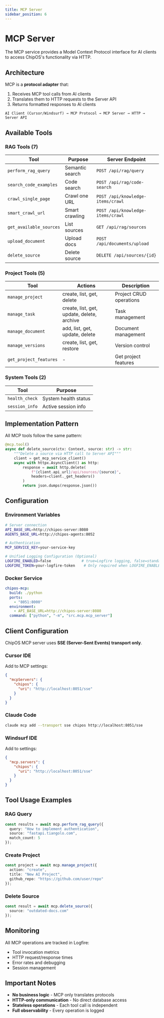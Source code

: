 ```yaml
---
title: MCP Server
sidebar_position: 6
---
```


# MCP Server

The MCP service provides a Model Context Protocol interface for AI clients to access ChipOS's functionality via HTTP.

## Architecture

MCP is a **protocol adapter** that:
1. Receives MCP tool calls from AI clients
2. Translates them to HTTP requests to the Server API
3. Returns formatted responses to AI clients

```
AI Client (Cursor/Windsurf) → MCP Protocol → MCP Server → HTTP → Server API
```

## Available Tools

### RAG Tools (7)

| Tool | Purpose | Server Endpoint |
|------|---------|----------------|
| `perform_rag_query` | Semantic search | `POST /api/rag/query` |
| `search_code_examples` | Code search | `POST /api/rag/code-search` |
| `crawl_single_page` | Crawl one URL | `POST /api/knowledge-items/crawl` |
| `smart_crawl_url` | Smart crawling | `POST /api/knowledge-items/crawl` |
| `get_available_sources` | List sources | `GET /api/rag/sources` |
| `upload_document` | Upload docs | `POST /api/documents/upload` |
| `delete_source` | Delete source | `DELETE /api/sources/{id}` |

### Project Tools (5)

| Tool | Actions | Description |
|------|---------|-------------|
| `manage_project` | create, list, get, delete | Project CRUD operations |
| `manage_task` | create, list, get, update, delete, archive | Task management |
| `manage_document` | add, list, get, update, delete | Document management |
| `manage_versions` | create, list, get, restore | Version control |
| `get_project_features` | - | Get project features |

### System Tools (2)

| Tool | Purpose |
|------|---------|
| `health_check` | System health status |
| `session_info` | Active session info |

## Implementation Pattern

All MCP tools follow the same pattern:

```python
@mcp.tool()
async def delete_source(ctx: Context, source: str) -> str:
    """Delete a source via HTTP call to Server API"""
    client = get_mcp_service_client()
    async with httpx.AsyncClient() as http:
        response = await http.delete(
            f"{client.api_url}/api/sources/{source}",
            headers=client._get_headers()
        )
        return json.dumps(response.json())
```

## Configuration

### Environment Variables

```bash
# Server connection
API_BASE_URL=http://chipos-server:8080
AGENTS_BASE_URL=http://chipos-agents:8052

# Authentication
MCP_SERVICE_KEY=your-service-key

# Unified Logging Configuration (Optional)
LOGFIRE_ENABLED=false              # true=Logfire logging, false=standard logging
LOGFIRE_TOKEN=your-logfire-token    # Only required when LOGFIRE_ENABLED=true
```

### Docker Service

```yaml
chipos-mcp:
  build: ./python
  ports:
    - "8051:8000"
  environment:
    - API_BASE_URL=http://chipos-server:8080
  command: ["python", "-m", "src.mcp.mcp_server"]
```

## Client Configuration

ChipOS MCP server uses **SSE (Server-Sent Events) transport only**.

### Cursor IDE

Add to MCP settings:

```json
{
  "mcpServers": {
    "chipos": {
      "uri": "http://localhost:8051/sse"
    }
  }
}
```

### Claude Code

```bash
claude mcp add --transport sse chipos http://localhost:8051/sse
```

### Windsurf IDE

Add to settings:

```json
{
  "mcp.servers": {
    "chipos": {
      "uri": "http://localhost:8051/sse"
    }
  }
}
```

## Tool Usage Examples

### RAG Query
```typescript
const results = await mcp.perform_rag_query({
  query: "How to implement authentication",
  source: "fastapi.tiangolo.com",
  match_count: 5
});
```

### Create Project
```typescript
const project = await mcp.manage_project({
  action: "create",
  title: "New AI Project",
  github_repo: "https://github.com/user/repo"
});
```

### Delete Source
```typescript
const result = await mcp.delete_source({
  source: "outdated-docs.com"
});
```

## Monitoring

All MCP operations are tracked in Logfire:
- Tool invocation metrics
- HTTP request/response times
- Error rates and debugging
- Session management

## Important Notes

- **No business logic** - MCP only translates protocols
- **HTTP-only communication** - No direct database access
- **Stateless operations** - Each tool call is independent
- **Full observability** - Every operation is logged